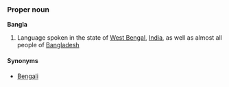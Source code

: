 ===Proper noun===
'''Bangla'''

# Language spoken in the state of [[West Bengal]], [[India]], as well as almost all people of [[Bangladesh]]

====Synonyms====
*[[Bengali]]